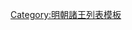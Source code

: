 {{ming|title=明朝昌化國諸王|ed=昌化國|head=[[正统 (年号)|正統]]十三年（[[1448年]]）封。|
{{ming/title}}
{{ming/list|昌化溫憲王|[[朱仕墰]]|朱遜煓、庶二子|[[1448年]]—[[1484年]]|正統十三年封。[[成化]]二十年薨。}}
{{ming/list|昌化榮僖王|[[朱成鍰]]|朱仕墰、嫡一子|[[1487年]]—[[1513年]]|成化二十三年襲封。[[正德 (明朝)|正德]]八年薨。}}
{{ming/list|昌化端襄王|[[朱聰濜]]|朱成鍰、嫡一子|[[1514年]]—[[1541年]]|正德九年襲封。[[嘉靖]]二十年薨。無子，除。}}
}}<noinclude>
[[Category:明朝諸王列表模板]]
</noinclude>